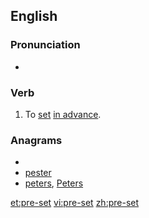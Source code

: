 {{also|preset}}
==English==

===Pronunciation===
* {{IPA|/'priːsεt/}}

===Verb===
{{en-verb|pre-sets|pre-setting|pre-set|pre-set}}

# To [[set]] [[in advance]].

===Anagrams===
* {{alphagram|eeprst}}
* [[pester#English|pester]]
* [[peters#English|peters]], [[Peters#English|Peters]]

[[et:pre-set]]
[[vi:pre-set]]
[[zh:pre-set]]